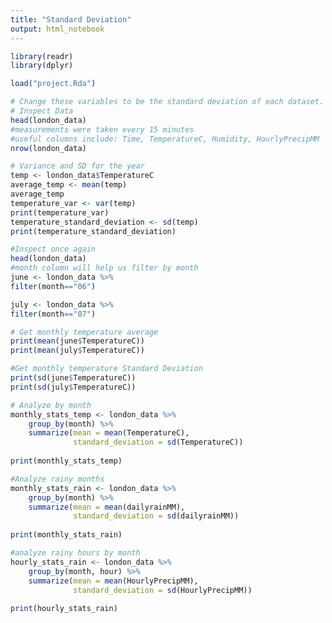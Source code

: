 ```yaml
---
title: "Standard Deviation"
output: html_notebook
---
```

```r
library(readr)
library(dplyr)
```

```r
load("project.Rda")
```

```r
# Change these variables to be the standard deviation of each dataset.
# Inspect Data
head(london_data)
#measurements were taken every 15 minutes
#useful columns include: Time, TemperatureC, Humidity, HourlyPrecipMM
nrow(london_data)

# Variance and SD for the year
temp <- london_data$TemperatureC
average_temp <- mean(temp)
average_temp
temperature_var <- var(temp)
print(temperature_var)
temperature_standard_deviation <- sd(temp)
print(temperature_standard_deviation)

#Inspect once again
head(london_data)
#month column will help us filter by month
june <- london_data %>%
filter(month=="06")

july <- london_data %>%
filter(month=="07")

# Get monthly temperature average
print(mean(june$TemperatureC))
print(mean(july$TemperatureC))

#Get monthly temperature Standard Deviation
print(sd(june$TemperatureC))
print(sd(july$TemperatureC))

# Analyze by month
monthly_stats_temp <- london_data %>%
    group_by(month) %>%
    summarize(mean = mean(TemperatureC),
              standard_deviation = sd(TemperatureC))
              
print(monthly_stats_temp)

#Analyze rainy months
monthly_stats_rain <- london_data %>%
    group_by(month) %>%
    summarize(mean = mean(dailyrainMM),
              standard_deviation = sd(dailyrainMM))
              
print(monthly_stats_rain)

#analyze rainy hours by month
hourly_stats_rain <- london_data %>%
    group_by(month, hour) %>%
    summarize(mean = mean(HourlyPrecipMM),
              standard_deviation = sd(HourlyPrecipMM))
              
print(hourly_stats_rain)
```